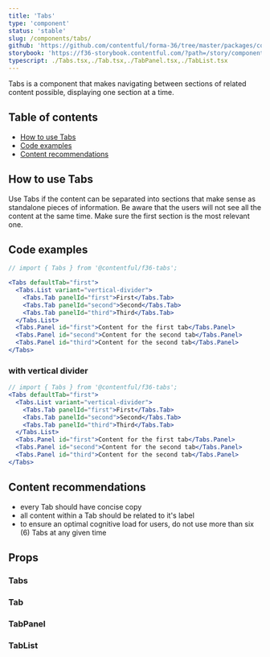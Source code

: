 ```yaml
---
title: 'Tabs'
type: 'component'
status: 'stable'
slug: /components/tabs/
github: 'https://github.com/contentful/forma-36/tree/master/packages/components/tabs'
storybook: 'https://f36-storybook.contentful.com/?path=/story/components-tabs--basic'
typescript: ./Tabs.tsx,./Tab.tsx,./TabPanel.tsx,./TabList.tsx
---
```


Tabs is a component that makes navigating between sections of related content possible, displaying one section at a time.

## Table of contents

- [How to use Tabs](#how-to-use-Tabs)
- [Code examples](#code-examples)
- [Content recommendations](#content-recommendations)

## How to use Tabs

Use Tabs if the content can be separated into sections that make sense as standalone pieces of information.
Be aware that the users will not see all the content at the same time. Make sure the first section is the most relevant one.

## Code examples

```jsx
// import { Tabs } from '@contentful/f36-tabs';

<Tabs defaultTab="first">
  <Tabs.List variant="vertical-divider">
    <Tabs.Tab panelId="first">First</Tabs.Tab>
    <Tabs.Tab panelId="second">Second</Tabs.Tab>
    <Tabs.Tab panelId="third">Third</Tabs.Tab>
  </Tabs.List>
  <Tabs.Panel id="first">Content for the first tab</Tabs.Panel>
  <Tabs.Panel id="second">Content for the second tab</Tabs.Panel>
  <Tabs.Panel id="third">Content for the second tab</Tabs.Panel>
</Tabs>
```

### with vertical divider

```jsx
// import { Tabs } from '@contentful/f36-tabs';
<Tabs defaultTab="first">
  <Tabs.List variant="vertical-divider">
    <Tabs.Tab panelId="first">First</Tabs.Tab>
    <Tabs.Tab panelId="second">Second</Tabs.Tab>
    <Tabs.Tab panelId="third">Third</Tabs.Tab>
  </Tabs.List>
  <Tabs.Panel id="first">Content for the first tab</Tabs.Panel>
  <Tabs.Panel id="second">Content for the second tab</Tabs.Panel>
  <Tabs.Panel id="third">Content for the second tab</Tabs.Panel>
</Tabs>
```

## Content recommendations

- every Tab should have concise copy
- all content within a Tab should be related to it's label
- to ensure an optimal cognitive load for users, do not use more than six (6) Tabs at any given time

## Props


### Tabs

<Props of="Tabs" />

### Tab

<Props of="Tab" />

### TabPanel

<Props of="TabPanel" />

### TabList

<Props of="TabList" />
